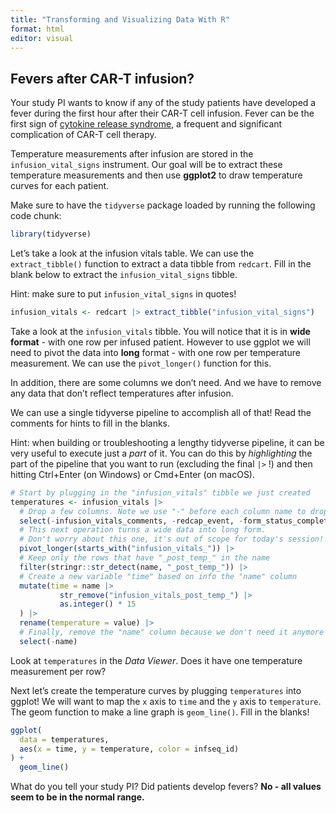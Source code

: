 ```yaml
---
title: "Transforming and Visualizing Data With R"
format: html
editor: visual
---
```


## Fevers after CAR-T infusion?

Your study PI wants to know if any of the study patients have developed a fever during the first hour after their CAR-T cell infusion. Fever can be the first sign of [cytokine release syndrome](https://en.wikipedia.org/wiki/Cytokine_release_syndrome), a frequent and significant complication of CAR-T cell therapy.

Temperature measurements after infusion are stored in the `infusion_vital_signs` instrument. Our goal will be to extract these temperature measurements and then use **ggplot2** to draw temperature curves for each patient.

Make sure to have the `tidyverse` package loaded by running the following code chunk:

```r
library(tidyverse)
```

Let's take a look at the infusion vitals table. We can use the `extract_tibble()` function to extract a data tibble from `redcart`. Fill in the blank below to extract the `infusion_vital_signs` tibble.

Hint: make sure to put `infusion_vital_signs` in quotes!

```r
infusion_vitals <- redcart |> extract_tibble("infusion_vital_signs")
```

Take a look at the `infusion_vitals` tibble. You will notice that it is in **wide format** - with one row per infused patient. However to use ggplot we will need to pivot the data into **long** format - with one row per temperature measurement. We can use the `pivot_longer()` function for this.

In addition, there are some columns we don't need. And we have to remove any data that don't reflect temperatures after infusion.

We can use a single tidyverse pipeline to accomplish all of that! Read the comments for hints to fill in the blanks.

Hint: when building or troubleshooting a lengthy tidyverse pipeline, it can be very useful to execute just a *part* of it. You can do this by *highlighting* the part of the pipeline that you want to run (excluding the final `|>` !) and then hitting Ctrl+Enter (on Windows) or Cmd+Enter (on macOS).

```r
# Start by plugging in the "infusion_vitals" tibble we just created
temperatures <- infusion_vitals |>
  # Drop a few columns. Note we use "-" before each column name to drop.
  select(-infusion_vitals_comments, -redcap_event, -form_status_complete) |>
  # This next operation turns a wide data into long form. 
  # Don't worry about this one, it's out of scope for today's session! :)
  pivot_longer(starts_with("infusion_vitals_")) |>
  # Keep only the rows that have "_post_temp_" in the name
  filter(stringr::str_detect(name, "_post_temp_")) |>
  # Create a new variable "time" based on info the "name" column
  mutate(time = name |> 
           str_remove("infusion_vitals_post_temp_") |>
           as.integer() * 15
  ) |>
  rename(temperature = value) |>
  # Finally, remove the "name" column because we don't need it anymore
  select(-name)

```

Look at `temperatures` in the *Data Viewer*. Does it have one temperature measurement per row?

Next let's create the temperature curves by plugging `temperatures` into ggplot! We will want to map the `x` axis to `time` and the `y` axis to `temperature`. The geom function to make a line graph is `geom_line()`. Fill in the blanks!

```r
ggplot(
  data = temperatures, 
  aes(x = time, y = temperature, color = infseq_id)
) + 
  geom_line()
```

What do you tell your study PI? Did patients develop fevers? **No - all values seem to be in the normal range.**
